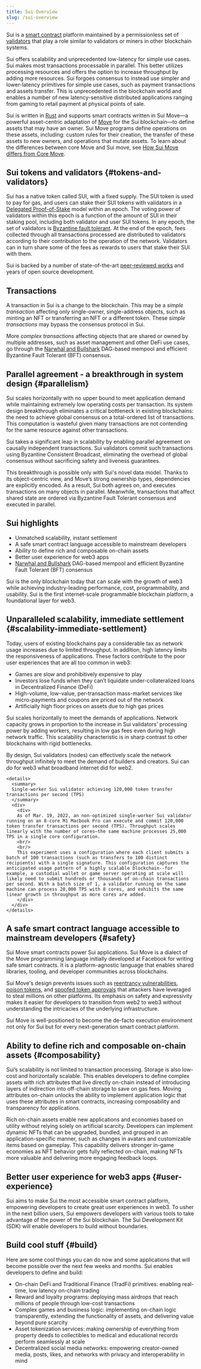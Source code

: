 ```yaml
---
title: Sui Overview
slug: /sui-overview
---
```


Sui is a [smart contract](../../reference/sui-framework/sui-glossary.mdx#smart-contract) platform maintained by a permissionless set of [validators](../../reference/sui-framework/sui-glossary.mdx#validator) that play a role similar to validators or miners in other blockchain systems.

Sui offers scalability and unprecedented low-latency for simple use cases. Sui makes most transactions processable in parallel. This better utilizes processing resources and offers the option to increase throughput by adding more resources. Sui forgoes consensus to instead use simpler and lower-latency primitives for simple use cases, such as payment transactions and assets transfer. This is unprecedented in the blockchain world and enables a number of new latency-sensitive distributed applications ranging from gaming to retail payment at physical points of sale.

Sui is written in [Rust](https://www.rust-lang.org) and supports smart contracts written in Sui Move&mdash;a powerful asset-centric adaptation of [Move](<https://golden.com/wiki/Move_(programming_language)-MNA4DZ6>) for the Sui blockchain&mdash;to define assets that may have an owner. Sui Move programs define operations on these assets, including: custom rules for their creation, the transfer of these assets to new owners, and operations that mutate assets. To learn about the differences between core Move and Sui move, see [How Sui Move differs from Core Move](../sui-overview/how-sui-move-differs.mdx).

## Sui tokens and validators {#tokens-and-validators}

Sui has a native token called SUI, with a fixed supply. The SUI token is used to pay for gas, and users can stake their SUI tokens with validators in a [Delegated Proof-of-Stake](https://learn.bybit.com/blockchain/delegated-proof-of-stake-dpos/) model within an epoch. The voting power of validators within this epoch is a function of the amount of SUI in their staking pool, including both validator and user SUI tokens. In any epoch, the set of validators is [Byzantine fault tolerant](https://pmg.csail.mit.edu/papers/osdi99.pdf). At the end of the epoch, fees collected through all transactions processed are distributed to validators according to their contribution to the operation of the network. Validators can in turn share some of the fees as rewards to users that stake their SUI with them.

Sui is backed by a number of state-of-the-art [peer-reviewed works](../../reference/sui-framework//research-papers.mdx) and years of open source development.

## Transactions

A transaction in Sui is a change to the blockchain. This may be a _simple transaction_ affecting only single-owner, single-address objects, such as minting an NFT or transferring an NFT or a different token. These _simple transactions_ may bypass the consensus protocol in Sui.

More _complex transactions_ affecting objects that are shared or owned by multiple addresses, such as asset management and other DeFi use cases, go through the [Narwhal and Bullshark](https://github.com/MystenLabs/narwhal) DAG-based mempool and efficient Byzantine Fault Tolerant (BFT) consensus.

## Parallel agreement - a breakthrough in system design {#parallelism}

Sui scales horizontally with no upper bound to meet application demand while maintaining extremely low operating costs per transaction. Its system design breakthrough eliminates a critical bottleneck in existing blockchains: the need to achieve global consensus on a total-ordered list of transactions. This computation is wasteful given many transactions are not contending for the same resource against other transactions.

Sui takes a significant leap in scalability by enabling parallel agreement on causally independent transactions. Sui validators commit such transactions using Byzantine Consistent Broadcast, eliminating the overhead of global consensus without sacrificing safety and liveness guarantees.

This breakthrough is possible only with Sui's novel data model. Thanks to its object-centric view, and Move’s strong ownership types, dependencies are explicitly encoded. As a result, Sui both agrees on, and executes transactions on many objects in parallel. Meanwhile, transactions that affect shared state are ordered via Byzantine Fault Tolerant consensus and executed in parallel.

## Sui highlights

- Unmatched scalability, instant settlement
- A safe smart contract language accessible to mainstream developers
- Ability to define rich and composable on-chain assets
- Better user experience for web3 apps
- [Narwhal and Bullshark](../../learn/core-concepts/consensus-engine.mdx) DAG-based mempool and efficient Byzantine Fault Tolerant (BFT) consensus

Sui is the only blockchain today that can scale with the growth of web3 while achieving industry-leading performance, cost, programmability, and usability. Sui is the first internet-scale programmable blockchain platform, a foundational layer for web3.

## Unparalleled scalability, immediate settlement {#scalability-immediate-settlement}

Today, users of existing blockchains pay a considerable tax as network usage increases due to limited throughput. In addition, high latency limits the responsiveness of applications. These factors contribute to the poor user experiences that are all too common in web3:

- Games are slow and prohibitively expensive to play
- Investors lose funds when they can’t liquidate under-collateralized loans in Decentralized Finance (DeFi)
- High-volume, low-value, per-transaction mass-market services like micro-payments and coupons are priced out of the network
- Artificially high floor prices on assets due to high gas prices

Sui scales horizontally to meet the demands of applications. Network capacity grows in proportion to the increase in Sui validators' processing power by adding workers, resulting in low gas fees even during high network traffic. This scalability characteristic is in sharp contrast to other blockchains with rigid bottlenecks.

By design, Sui validators (nodes) can effectively scale the network throughput infinitely to meet the demand of builders and creators. Sui can do for web3 what broadband internet did for web2.

```mdx-code-block
<details>
  <summary>
  Single-worker Sui validator achieving 120,000 token transfer transactions per second (TPS)
  </summary>
  <div>
    <div>
    As of Mar. 19, 2022, an non-optimized single-worker Sui validator running on an 8-core M1 Macbook Pro can execute and commit 120,000 token transfer transactions per second (TPS). Throughput scales linearly with the number of cores–the same machine processes 25,000 TPS in a single core configuration.
    <br/>
    <br/>
    This experiment uses a configuration where each client submits a batch of 100 transactions (such as transfers to 100 distinct recipients) with a single signature. This configuration captures the anticipated usage pattern of a highly scalable blockchain--for example, a custodial wallet or game server operating at scale will likely need to submit hundreds or thousands of on-chain transactions per second. With a batch size of 1, a validator running on the same machine can process 20,000 TPS with 8 cores, and exhibits the same linear growth in throughput as more cores are added.
    </div>
  </div>
</details>
```

## A safe smart contract language accessible to mainstream developers {#safety}

Sui Move smart contracts power Sui applications. Sui Move is a dialect of the Move programming language initially developed at Facebook for writing safe smart contracts. It is a platform-agnostic language that enables shared libraries, tooling, and developer communities across blockchains.

Sui Move's design prevents issues such as [reentrancy vulnerabilities](<https://en.wikipedia.org/wiki/Reentrancy_(computing)>), [poison tokens](https://www.theblock.co/post/112339/creative-attacker-steals-76000-in-rune-by-giving-out-free-tokens), and [spoofed token approvals](https://www.theverge.com/2022/2/20/22943228/opensea-phishing-hack-smart-contract-bug-stolen-nft) that attackers have leveraged to steal millions on other platforms. Its emphasis on safety and expressivity makes it easier for developers to transition from web2 to web3 without understanding the intricacies of the underlying infrastructure.

Sui Move is well-positioned to become the de-facto execution environment not only for Sui but for every next-generation smart contract platform.

## Ability to define rich and composable on-chain assets {#composability}

Sui’s scalability is not limited to transaction processing. Storage is also low-cost and horizontally scalable. This enables developers to define complex assets with rich attributes that live directly on-chain instead of introducing layers of indirection into off-chain storage to save on gas fees. Moving attributes on-chain unlocks the ability to implement application logic that uses these attributes in smart contracts, increasing composability and transparency for applications.

Rich on-chain assets enable new applications and economies based on utility without relying solely on artificial scarcity. Developers can implement dynamic NFTs that can be upgraded, bundled, and grouped in an application-specific manner, such as changes in avatars and customizable items based on gameplay. This capability delivers stronger in-game economies as NFT behavior gets fully reflected on-chain, making NFTs more valuable and delivering more engaging feedback loops.

## Better user experience for web3 apps {#user-experience}

Sui aims to make Sui the most accessible smart contract platform, empowering developers to create great user experiences in web3. To usher in the next billion users, Sui empowers developers with various tools to take advantage of the power of the Sui blockchain. The Sui Development Kit (SDK) will enable developers to build without boundaries.

## Build cool stuff {#build}

Here are some cool things you can do now and some applications that will become possible over the next few weeks and months. Sui enables developers to define and build:

- On-chain DeFi and Traditional Finance (TradFi) primitives: enabling real-time, low latency on-chain trading
- Reward and loyalty programs: deploying mass airdrops that reach millions of people through low-cost transactions
- Complex games and business logic: implementing on-chain logic transparently, extending the functionality of assets, and delivering value beyond pure scarcity
- Asset tokenization services: making ownership of everything from property deeds to collectibles to medical and educational records perform seamlessly at scale
- Decentralized social media networks: empowering creator-owned media, posts, likes, and networks with privacy and interoperability in mind
